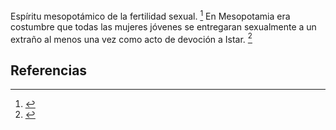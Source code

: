 Espíritu mesopotámico de la fertilidad sexual. <ref name="n0">{{lib|LU|95|1|5-7}}</ref> En Mesopotamia era costumbre que todas las mujeres jóvenes se entregaran sexualmente a un extraño al menos una vez como acto de devoción a Istar. <ref name="n1">{{lib|LU|95|1|5}}</ref> 

== Referencias ==

<references/>
